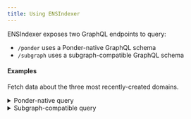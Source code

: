 ```yaml
---
title: Using ENSIndexer
---
```


ENSIndexer exposes two GraphQL endpoints to query:

- `/ponder` uses a Ponder-native GraphQL schema
- `/subgraph` uses a subgraph-compatible GraphQL schema

#### Examples

Fetch data about the three most recently-created domains.

<details>
  <summary>Ponder-native query</summary>

```gql
{
  domains(orderBy: "createdAt", orderDirection: "desc", limit: 3) {
    items {
      name
      expiryDate
    }
  }
}
```

  <details>
    <summary>Ponder-native response</summary>

    ```json
    {
      "data": {
        "domains": {
          "items": [
            {
              "name": "ensanguo.eth",
              "expiryDate": "1758170255"
            },
            {
              "name": "fiffer.eth",
              "expiryDate": "2041994243"
            },
            {
              "name": "rifaisicilia.eth",
              "expiryDate": "1758170039"
            }
          ]
        }
      }
    }
    ```

  </details>
</details>

<details>
  <summary>Subgraph-compatible query</summary>

```gql
{
  domains(orderBy: "createdAt", orderDirection: "desc", first: 3) {
    name
    expiryDate
  }
}
```

  <details>
    <summary>Subgraph-native response</summary>

    ```json
    {
      "data": {
        "domains": [
          {
            "name": "ensanguo.eth",
            "expiryDate": "1758170255"
          },
          {
            "name": "fiffer.eth",
            "expiryDate": "2041994243"
          },
          {
            "name": "rifaisicilia.eth",
            "expiryDate": "1758170039"
          }
        ]
      }
    }
    ```

  </details>
</details>
